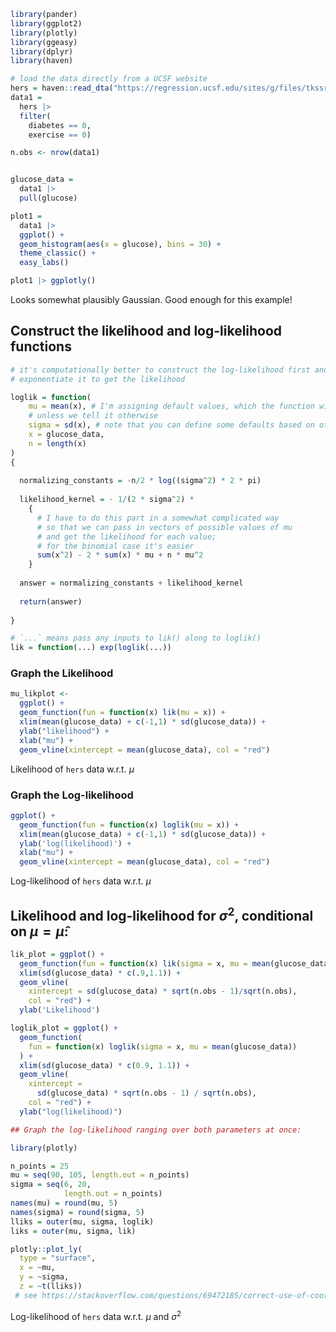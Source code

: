 
```r
library(pander)
library(ggplot2)
library(plotly)
library(ggeasy)
library(dplyr)
library(haven)
```

```r
# load the data directly from a UCSF website
hers = haven::read_dta("https://regression.ucsf.edu/sites/g/files/tkssra6706/f/wysiwyg/home/data/hersdata.dta")
data1 = 
  hers |> 
  filter(
    diabetes == 0,
    exercise == 0)

n.obs <- nrow(data1)


glucose_data = 
  data1 |> 
  pull(glucose)

plot1 = 
  data1 |> 
  ggplot() +
  geom_histogram(aes(x = glucose), bins = 30) +
  theme_classic() +
  easy_labs()

plot1 |> ggplotly() 

```

Looks somewhat plausibly Gaussian. Good enough for this example!

## Construct the likelihood and log-likelihood functions

```r
# it's computationally better to construct the log-likelihood first and then 
# exponentiate it to get the likelihood

loglik = function(
    mu = mean(x), # I'm assigning default values, which the function will use 
    # unless we tell it otherwise
    sigma = sd(x), # note that you can define some defaults based on other arguments
    x = glucose_data, 
    n = length(x)
)
{
  
  normalizing_constants = -n/2 * log((sigma^2) * 2 * pi) 
  
  likelihood_kernel = - 1/(2 * sigma^2) * 
    {
      # I have to do this part in a somewhat complicated way
      # so that we can pass in vectors of possible values of mu
      # and get the likelihood for each value;
      # for the binomial case it's easier
      sum(x^2) - 2 * sum(x) * mu + n * mu^2
    }
  
  answer = normalizing_constants + likelihood_kernel
  
  return(answer)
  
}

# `...` means pass any inputs to lik() along to loglik()
lik = function(...) exp(loglik(...))


```

### Graph the Likelihood

:::{#fig-likelihood-mu}

```r
mu_likplot <- 
  ggplot() + 
  geom_function(fun = function(x) lik(mu = x)) + 
  xlim(mean(glucose_data) + c(-1,1) * sd(glucose_data)) +
  ylab("likelihood") + 
  xlab("mu") +
  geom_vline(xintercept = mean(glucose_data), col = "red")

```

Likelihood of `hers` data w.r.t. $\mu$

:::

### Graph the Log-likelihood

:::{#fig-loglik-mu}

```r

ggplot() + 
  geom_function(fun = function(x) loglik(mu = x)) + 
  xlim(mean(glucose_data) + c(-1,1) * sd(glucose_data)) +
  ylab('log(likelihood)') + 
  xlab("mu") +
  geom_vline(xintercept = mean(glucose_data), col = "red")


```

Log-likelihood of `hers` data w.r.t. $\mu$

:::

## Likelihood and log-likelihood for $\sigma^2$, conditional on $\mu = \hat\mu$:


```r
lik_plot = ggplot() + 
  geom_function(fun = function(x) lik(sigma = x, mu = mean(glucose_data))) + 
  xlim(sd(glucose_data) * c(.9,1.1)) + 
  geom_vline(
    xintercept = sd(glucose_data) * sqrt(n.obs - 1)/sqrt(n.obs), 
    col = "red") +
  ylab('Likelihood')

```


```r
loglik_plot = ggplot() + 
  geom_function(
    fun = function(x) loglik(sigma = x, mu = mean(glucose_data))
  ) + 
  xlim(sd(glucose_data) * c(0.9, 1.1)) +
  geom_vline(
    xintercept = 
      sd(glucose_data) * sqrt(n.obs - 1) / sqrt(n.obs), 
    col = "red") +
  ylab("log(likelihood)")


```

:::{#fig-3d-llik}

```r

## Graph the log-likelihood ranging over both parameters at once:

library(plotly)

n_points = 25
mu = seq(90, 105, length.out = n_points)
sigma = seq(6, 20, 
            length.out = n_points)
names(mu) = round(mu, 5)
names(sigma) = round(sigma, 5)
lliks = outer(mu, sigma, loglik)
liks = outer(mu, sigma, lik)

plotly::plot_ly(
  type = "surface",
  x = ~mu,
  y = ~sigma,
  z = ~t(lliks)) 
 # see https://stackoverflow.com/questions/69472185/correct-use-of-coordinates-to-plot-surface-data-with-plotly for explanation of why transpose `t()` is needed
```

Log-likelihood of `hers` data w.r.t. $\mu$ and $\sigma^2$

:::
